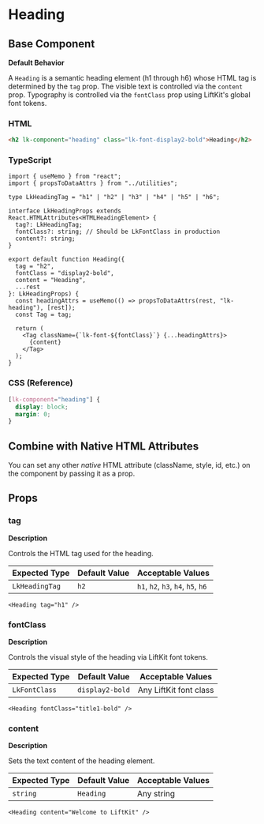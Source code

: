 # Heading

## Base Component

**Default Behavior**

A `Heading` is a semantic heading element (h1 through h6) whose HTML tag is determined by the `tag` prop. The visible text is controlled via the `content` prop. Typography is controlled via the `fontClass` prop using LiftKit's global font tokens.

### HTML

```html
<h2 lk-component="heading" class="lk-font-display2-bold">Heading</h2>
```

### TypeScript

```tsx
import { useMemo } from "react";
import { propsToDataAttrs } from "../utilities";

type LkHeadingTag = "h1" | "h2" | "h3" | "h4" | "h5" | "h6";

interface LkHeadingProps extends React.HTMLAttributes<HTMLHeadingElement> {
  tag?: LkHeadingTag;
  fontClass?: string; // Should be LkFontClass in production
  content?: string;
}

export default function Heading({
  tag = "h2",
  fontClass = "display2-bold",
  content = "Heading",
  ...rest
}: LkHeadingProps) {
  const headingAttrs = useMemo(() => propsToDataAttrs(rest, "lk-heading"), [rest]);
  const Tag = tag;

  return (
    <Tag className={`lk-font-${fontClass}`} {...headingAttrs}>
      {content}
    </Tag>
  );
}
```

### CSS (Reference)

```css
[lk-component="heading"] {
  display: block;
  margin: 0;
}
```

## Combine with Native HTML Attributes

You can set any other _native_ HTML attribute (className, style, id, etc.) on the component by passing it as a prop.

## Props

### **tag**

**Description**

Controls the HTML tag used for the heading.

| **Expected Type** | **Default Value** | **Acceptable Values**              |
| ----------------- | ----------------- | ---------------------------------- |
| `LkHeadingTag`    | `h2`              | `h1`, `h2`, `h3`, `h4`, `h5`, `h6` |

```tsx
<Heading tag="h1" />
```

### **fontClass**

**Description**

Controls the visual style of the heading via LiftKit font tokens.

| **Expected Type** | **Default Value** | **Acceptable Values**  |
| ----------------- | ----------------- | ---------------------- |
| `LkFontClass`     | `display2-bold`   | Any LiftKit font class |

```tsx
<Heading fontClass="title1-bold" />
```

### **content**

**Description**

Sets the text content of the heading element.

| **Expected Type** | **Default Value** | **Acceptable Values** |
| ----------------- | ----------------- | --------------------- |
| `string`          | `Heading`         | Any string            |

```tsx
<Heading content="Welcome to LiftKit" />
```
